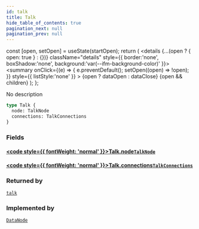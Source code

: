 ```yaml
---
id: talk
title: Talk
hide_table_of_contents: true
pagination_next: null
pagination_prev: null
---
```







  const [open, setOpen] = useState(startOpen);
  return (
    <details {...(open ? { open: true } : {})} className="details" style={{ border:'none', boxShadow:'none', background:'var(--ifm-background-color)' }}>
      <summary
        onClick={(e) => {
          e.preventDefault();
          setOpen((open) => !open);
        }}
        style={{ listStyle:'none' }}
      >
      {open ? dataOpen : dataClose}
      </summary>
      {open && children}
    </details>
  );
};




No description


```graphql
type Talk {
  node: TalkNode
  connections: TalkConnections
}
```




### Fields

#### [<code style={{ fontWeight: 'normal' }}>Talk.<b>node</b></code>](#)<Bullet />[`TalkNode`](/cris/objects/talk-node) <Badge class="secondary" text="object"/>
> 
> 

#### [<code style={{ fontWeight: 'normal' }}>Talk.<b>connections</b></code>](#)<Bullet />[`TalkConnections`](/cris/objects/talk-connections) <Badge class="secondary" text="object"/>
> 
> 



### Returned by

[`talk`](/cris/queries/talk)  <Badge class="secondary" text="query"/>

### Implemented by

[`DataNode`](/cris/unions/data-node)  <Badge class="secondary" text="union"/>

